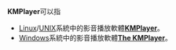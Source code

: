 '''KMPlayer'''可以指

* [[Linux|Linux]]/[[UNIX|UNIX]]系統中的影音播放軟體'''[[KMPlayer|KMPlayer]]'''。
* [[Windows|Windows]]系統中的影音播放軟體'''[[The_KMPlayer|The KMPlayer]]'''。

{{disambig|Cat=非中文名稱消歧義}}